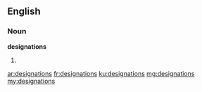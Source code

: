 ==English==

===Noun===
'''designations'''

# {{plural of|designation}}

[[ar:designations]]
[[fr:designations]]
[[ku:designations]]
[[mg:designations]]
[[my:designations]]